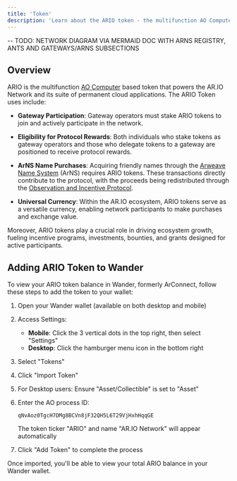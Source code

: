 ```yaml
---
title: 'Token'
description: 'Learn about the ARIO token - the multifunction AO Computer based token that powers the AR.IO Network and its suite of permanent cloud applications'
---
```



-- TODO: NETWORK DIAGRAM VIA MERMAID DOC WITH ARNS REGISTRY, ANTS AND GATEWAYS/ARNS SUBSECTIONS
## Overview

ARIO is the multifunction [AO Computer](/glossary#ao-computer-ao) based token that powers the AR.IO Network and its suite of permanent cloud applications. The ARIO Token uses include:

- **Gateway Participation**: Gateway operators must stake ARIO tokens to join and actively participate in the network.

- **Eligibility for Protocol Rewards**: Both individuals who stake tokens as gateway operators and those who delegate tokens to a gateway are positioned to receive protocol rewards.

- **ArNS Name Purchases**: Acquiring friendly names through the [Arweave Name System](/arns) (ArNS) requires ARIO tokens. These transactions directly contribute to the protocol, with the proceeds being redistributed through the [Observation and Incentive Protocol](/gateways/observer).

- **Universal Currency**: Within the AR.IO ecosystem, ARIO tokens serve as a versatile currency, enabling network participants to make purchases and exchange value.

Moreover, ARIO tokens play a crucial role in driving ecosystem growth, fueling incentive programs, investments, bounties, and grants designed for active participants.

## Adding ARIO Token to Wander

To view your ARIO token balance in Wander, formerly ArConnect, follow these steps to add the token to your wallet:

1. Open your Wander wallet (available on both desktop and mobile)

2. Access Settings:

   - **Mobile**: Click the 3 vertical dots in the top right, then select "Settings"
   - **Desktop**: Click the hamburger menu icon in the bottom right

3. Select "Tokens"

4. Click "Import Token"

5. For Desktop users: Ensure "Asset/Collectible" is set to "Asset"

6. Enter the AO process ID:

   ```
   qNvAoz0TgcH7DMg8BCVn8jF32QH5L6T29VjHxhHqqGE
   ```

   The token ticker "ARIO" and name "AR.IO Network" will appear automatically

7. Click "Add Token" to complete the process

Once imported, you'll be able to view your total ARIO balance in your Wander wallet.
